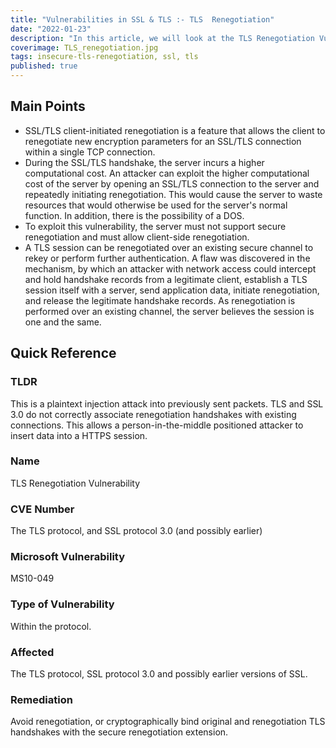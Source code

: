 ```yaml
---
title: "Vulnerabilities in SSL & TLS :- TLS  Renegotiation"
date: "2022-01-23"
description: "In this article, we will look at the TLS Renegotiation Vulnerability in the SSL and TLS protocols. This is a plaintext injection attack into previously sent packets. TLS and SSL 3.0 do not correctly associate renegotiation handshakes with existing connections. This allows a person-in-the-middle positioned attacker to insert data into a HTTPS session."
coverimage: TLS_renegotiation.jpg
tags: insecure-tls-renegotiation, ssl, tls
published: true
---
```

## Main Points

- SSL/TLS client-initiated renegotiation is a feature that allows the client to renegotiate new encryption parameters for an SSL/TLS connection within a single TCP connection.
- During the SSL/TLS handshake, the server incurs a higher computational cost. An attacker can exploit the higher computational cost of the server by opening an SSL/TLS connection to the server and repeatedly initiating renegotiation. This would cause the server to waste resources that would otherwise be used for the server's normal function. In addition, there is the possibility of a DOS.
- To exploit this vulnerability, the server must not support secure renegotiation and must allow client-side renegotiation.
- A TLS session can be renegotiated over an existing secure channel to rekey or perform further authentication. A flaw was discovered in the mechanism, by which an attacker with network access could intercept and hold handshake records from a legitimate client, establish a TLS session itself with a server, send application data, initiate renegotiation, and release the legitimate handshake records. As renegotiation is performed over an existing channel, the server believes the session is one and the same.

## Quick Reference

### TLDR

This is a plaintext injection attack into previously sent packets. TLS and SSL 3.0 do not correctly associate renegotiation handshakes with existing connections. This allows a person-in-the-middle positioned attacker to insert data into a HTTPS session.
 
### Name

TLS Renegotiation Vulnerability

### CVE Number

The TLS protocol, and SSL protocol 3.0 (and possibly earlier)

### Microsoft Vulnerability

MS10-049

### Type of Vulnerability

Within the protocol. 

### Affected

The TLS protocol, SSL protocol 3.0 and possibly earlier versions of SSL. 

### Remediation

Avoid renegotiation, or cryptographically bind original and renegotiation TLS handshakes with the secure renegotiation extension.